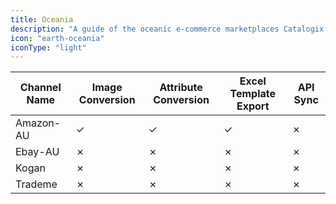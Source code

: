 ```yaml
---
title: Oceania
description: "A guide of the oceanic e-commerce marketplaces Catalogix supports."
icon: "earth-oceania"
iconType: "light"
---
```


| Channel Name | Image Conversion | Attribute Conversion | Excel Template Export | API Sync |
|--------------|-----------------|---------------------|---------------------|----------|
| Amazon-AU | ✓ | ✓ | ✓ | ✗ |
| Ebay-AU | ✗ | ✗ | ✗ | ✗ |
| Kogan | ✗ | ✗ | ✗ | ✗ |
| Trademe | ✗ | ✗ | ✗ | ✗ |
